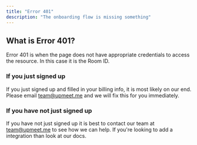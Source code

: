 ```yaml
---
title: "Error 401"
description: "The onboarding flow is missing something"
---
```


## What is Error 401?
Error 401 is when the page does not have appropriate credentials to access the resource. In this case it is the Room ID. 
### If you just signed up
If you just signed up and filled in your billing info, it is most likely on our end. Please email team@upmeet.me and we will fix this for you immediately.
### If you have not just signed up
If you have not just signed up it is best to contact our team at team@upmeet.me to see how we can help. If you're looking to add a integration than look at our docs.

